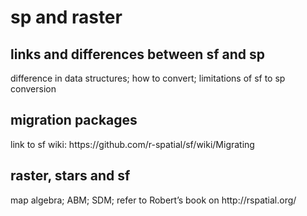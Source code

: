 # sp and raster 

## links and differences between sf and sp

difference in data structures; how to convert; limitations of sf to sp conversion

## migration packages

link to sf wiki: https://github.com/r-spatial/sf/wiki/Migrating

## raster, stars and sf

map algebra; ABM; SDM; refer to Robert's book on http://rspatial.org/


